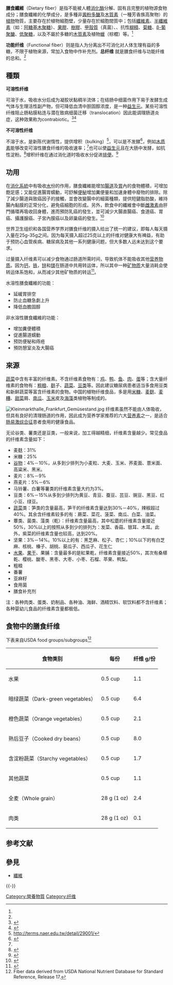 {{medical}}
'''膳食纖維'''（Dietary fiber）是指不能被人體[[消化酶|消化酶]]分解、固有且完整的植物源食物成分；膳食纖維的化學成分，是多種非[[澱粉|澱粉]][[多醣|多醣]]及[[木質素|木質素]]（一種芳香族高聚物）的[[植物|植物]]物質，主要存在於植物細胞壁，少量存在於細胞間質中；包括[[纖維素|纖維素]]、[[半纖維素|半纖維素]]（如：[[阿糖基木聚糖|阿糖基木聚糖]]）、[[果膠|果膠]]、[[樹膠|樹膠]]、[[甲殼質|甲殼質]]（真菌）、{{tsl|en|arabinoxylan|resistant starch|抗性淀粉}}、抗性[[糊精|糊精]]、[[菊糖|菊糖]]、[[β-葡聚醣|β-葡聚醣]]、[[低聚糖|低聚糖]]，以及不屬於多糖的[[木質素|木質素]]及植物[[蠟|蠟]]（棕櫚）等。<ref name=USDA-IOM/>

'''功能纤维'''（Functional fiber）则是指人为分离出不可消化对人体生理有益的多糖，不限于植物来源，常加入食物中作补充剂。'''总纤维''' 就是膳食纤维与功能纤维的总和。<ref name=USDA-IOM/>

==種類==
'''可溶性纤维'''

可溶于水，吸收水分后成为凝胶状黏稠半流体；在结肠中细菌作用下易于发酵生成气体与生理活性副产物，但可降低血清中胆固醇浓度，是一种[[益生元|益生元]]。某些可溶性纤维阻止肠粘膜粘连与潜在致病细菌迁移（translocation）因此能调理肠道炎症，这种效果称为contrabiotic。<ref>{{cite journal|last=Simpson|first=H|last2=Campbell|first2=BJ|title=Review article: dietary fibre-microbiota interactions.|journal=Aliment Pharmacol Ther|year=2015|volume=42|issue=2|pages=158–79|doi=10.1111/apt.13248|url=http://onlinelibrary.wiley.com/doi/10.1111/apt.13248/abstract;jsessionid=8B8DB9213F2650385A868DA138A1EF47.f03t02|access-date=2016-06-04|archive-date=2017-12-01|archive-url=https://web.archive.org/web/20171201040417/http://onlinelibrary.wiley.com/doi/10.1111/apt.13248/abstract;jsessionid=8B8DB9213F2650385A868DA138A1EF47.f03t02|dead-url=no}}</ref><ref>{{cite journal|last=Simpson|first=H|last2=Campbell|first2=BJ|last3=Rhodes|first3=JM|title=IBD: microbiota manipulation through diet and modified bacteria.|journal=Dig Dis|year=2014|volume=32 Suppl1|issue=|pages=13–25|doi=10.1159/000367821|url=http://www.karger.com/Article/Abstract/367821|access-date=2016-06-04|archive-date=2020-04-14|archive-url=https://web.archive.org/web/20200414204358/https://www.karger.com/Article/Abstract/367821|dead-url=no}}</ref>

'''不可溶性纤维'''

不溶于水，是新陈代谢惰性，提供增积（bulking）<ref>http://terms.naer.edu.tw/detail/29001/{{Dead link}}</ref>，可以是不发酵<ref name=Anderson>{{cite journal  |vauthors=Anderson JW, Baird P, Davis RH, etal |title=Health benefits of dietary fiber |url=https://archive.org/details/sim_nutrition-reviews_2009-04_67_4/page/188 |journal=Nutr Rev |volume=67 |issue=4 |pages=188–205 |year=2009 |pmid=19335713 |doi=10.1111/j.1753-4887.2009.00189.x}}</ref>，例如[[木质素|木质素]]能够改变可溶性膳食纤维的吸收速率；<ref name=USDA-IOM/>也可以使[[益生元|益生元]]且在大肠中发酵，如抗性淀粉。<ref>{{cite journal|last=Nugent|first=Anne P|title=Health properties of resistant starch|journal=Nutrition Bulletin|year=2005|volume=30|issue=1|pages=27–54|doi=10.1111/j.1467-3010.2005.00481.x|url=http://onlinelibrary.wiley.com/doi/10.1111/j.1467-3010.2005.00481.x/full|access-date=2016-06-04|archive-date=2018-02-19|archive-url=https://web.archive.org/web/20180219054106/http://onlinelibrary.wiley.com/doi/10.1111/j.1467-3010.2005.00481.x/full|dead-url=no}}</ref>增积纤维在通过消化道时吸收水分促进[[排便|排便]]。<ref name=USDA-IOM>{{cite web| title = Dietary Reference Intakes for Energy, Carbohydrate, fibre, Fat, Fatty Acids, Cholesterol, Protein, and Amino Acids (Macronutrients) (2005), Chapter 7: Dietary, Functional and Total fibre| publisher = US Department of Agriculture, National Agricultural Library and National Academy of Sciences, Institute of Medicine, Food and Nutrition Board| url = https://fnic.nal.usda.gov/sites/fnic.nal.usda.gov/files/uploads/energy_full_report.pdf| accessdate = 2016-05-05| archiveurl = https://web.archive.org/web/20160330012950/http://fnic.nal.usda.gov/sites/fnic.nal.usda.gov/files/uploads/energy_full_report.pdf| archivedate = 2016-03-30| deadurl = yes}}</ref>

==功用==

在[[消化系統|消化系統]]中有吸收[[水|水]]份的作用，膳食纖維能增加[[腸道|腸道]]及[[胃|胃]]內的食物體積，可增加飽足感；又能促進腸胃蠕動，可舒解[[便秘|便秘]]增加糞便量和加速身體中廢物的排除。除了減少腸道與致癌因子的接觸，並會改變腸中的細菌種類，提供短鍵脂肪酸，維持腸內黏膜的正常分化，避免癌細胞的形成。另外，飲食中的纖維會中斷[[雌激素|雌激素]]由肝門循環再吸收回身體，進而預防乳癌的發生，並可減少大腸直腸癌、食道癌、胃癌、攝護腺癌、子宮內膜癌以及卵巢癌的發生。<ref>{{Cite web|title=膳食纖維可以預防癌症發生|url=https://www.cgh.org.tw/tw/content/depart/cancer/eduinfopage05-5.html|accessdate=2019-08-18|author=|date=|format=|work=|publisher=國泰醫院營養組|language=|archive-date=2020-04-14|archive-url=https://web.archive.org/web/20200414204420/https://www.cgh.org.tw/tw/content/depart/cancer/eduinfopage05-5.html|dead-url=no}}</ref>

世界卫生组织和各国营养学界对膳食纤维的摄入给出了统一的建议，即每人每天摄入量在25g-35g之间。因为每天摄入超过25克以上的纤维对健康大有裨益，有助于预防心血管疾病、糖尿病及其他一系列健康问题，但大多数人远未达到这个要求。 

过量摄入纤维素可以减少食物通过肠道所需时间，导致机体不能吸收其他[[营养物质|营养物质]]。因为[[钙|钙]]，[[铁|铁]]，[[锌|锌]]和[[镁|镁]]在肠道中共用转运体，所以其中一种[[矿物质|矿物质]]大量消耗会使转运体系饱和，从而减少其他矿物质的转运<ref>{{cite book |title=Nutrition: A Functional Approach, Canadian Edition |url=https://archive.org/details/nutritionforlife0000thom |year=2007 |publisher=Pearson Benjamin Cummings}}</ref>。

水溶性膳食纖維的功能：
*延緩胃排空
*防止血糖急劇上升
*降低血膽固醇

非水溶性膳食纖維的功能：
*增加糞便體積
*促進腸道蠕動
*预防便秘和痔疮
*預防憩室炎及大腸癌

==來源==
[[蔬菜|蔬菜]]中含有丰富的纤维素。不含纤维素食物有：[[鸡|鸡]]、[[鸭|鸭]]、[[鱼|鱼]]、[[肉|肉]]、[[蛋|蛋]]等；含大量纤维素的食物有：[[粗粮|粗粮]]、[[麸|麸]]子、[[蔬菜|蔬菜]]、[[豆类|豆类]]等。因此建议糖尿病患者适当多食用豆类和新鲜蔬菜等富含纤维素的食物。中国的植物纤维食品，多是用[[米糠|米糠]]、[[麦麸|麦麸]]、[[麦糟|麦糟]]、[[甜菜|甜菜]]屑、[[南瓜|南瓜]]、[[玉米|玉米]]皮及[[海藻|海藻]]类植物等制成的。

[[File:Kleinmarkthalle_Frankfurt_Gemüsestand.jpg|thumb]]
纤维素虽然不能由人体吸收，但具有良好的清理肠道的作用，因此成为营养学家推荐的六大[[营养素|营养素]]之一，是适合[[肠易激综合征|肠易激综合征]]患者食用的健康食品。
 
无论谷类、薯类还是豆类，一般来说，加工得越精细，纤维素含量越少。常见食品的纤维素含量如下：
 
* 麦麸：31%
* 米糠：25%
* [[谷物|谷物]]：4%－10%，从多到少排列为小麦粒、大麦、玉米、荞麦面、薏米面、高粱米、黑米。
* 麦片：8%－9%
* 燕麦片：5%－6%
* 马铃薯、白薯等薯类的纤维素含量大约为3%。
* 豆类：6%－15%从多到少排列为黄豆、青豆、蚕豆、芸豆、豌豆、黑豆、红小豆、绿豆。
* [[蔬菜|蔬菜]]类：笋类的含量最高，笋干的纤维素含量达到30%－40%，辣椒超过40%。其余含纤维素较多的有：蕨菜、菜花、菠菜、南瓜、白菜、油菜。
* 蕈类、菌类、藻类（乾）：纤维素含量最高，其中松蘑的纤维素含量接近50%，30%以上的按照从多到少的排列为：发菜、香菇、银耳、木耳。此外，紫菜的纤维素含量也较高，达到20%。
* 坚果：3%－14%。10%以上的有：黑芝麻、松子、杏仁；10%以下的有白芝麻、核桃、榛子、胡桃、葵瓜子、西瓜子、花生仁
* [[水果|水果]]、[[果干|果干]]、果脯：含量最多的是紅果乾，纤维素含量接近50%，其次有桑椹乾、樱桃、酸枣、黑枣、大枣、小枣、石榴、苹果、鸭梨。
* 粗粮
* 番薯
* 亚麻籽
* 食用菌
* 膳食补充剂
注：各种肉类、蛋类、奶制品、各种油、海鲜、酒精饮料、软饮料都不含纤维素；各种婴幼儿食品的纤维素含量都极低。

==食物中的膳食纤维==

下表来自USDA food groups/subgroups<ref>Fiber data derived from USDA National Nutrient Database for Standard Reference, Release 17.</ref>

{| class="wikitable sortable"
|-
! 食物类别 || 每份 || 纤维 g/份
|-
| 水果|| 0.5 cup || 1.1
|-
| 暗绿蔬菜（Dark-green vegetables） || 0.5 cup || 6.4
|-
| 橙色蔬菜（Orange vegetables） || 0.5 cup || 2.1
|-
| 熟后豆子（Cooked dry beans） || 0.5 cup || 8.0
|-
| 含淀粉蔬菜（Starchy vegetables） || 0.5 cup || 1.7
|-
| 其他蔬菜 || 0.5 cup || 1.1
|-
| 全麦（Whole grain） || 28 g (1 oz) || 2.4
|-
| 肉类 || 28 g (1 oz) || 0.1
|}

== 参考文献 ==
{{Reflist}}

== 參見 ==
{{Portal box|饮食}}
* [[纖維|纖維]]

{{Commonscat|Dietary fiber}} 

{{-}}
{{Authority control}}

[[Category:營養物質|Category:營養物質]]
[[Category:纤维|Category:纤维]]